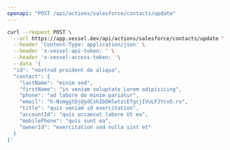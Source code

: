 ```yaml
---
openapi: "POST /api/actions/salesforce/contacts/update"
---
```


<RequestExample>

```bash Request
curl --request POST \
  --url https://app.vessel.dev/api/actions/salesforce/contacts/update \
  --header 'Content-Type: application/json' \
  --header 'x-vessel-api-token: ' \
  --header 'x-vessel-access-token: '\
  --data '{
  "id": "nostrud proident do aliqua",
  "contact": {
    "lastName": "minim sed",
    "firstName": "in veniam voluptate Lorem adipisicing",
    "phone": "ad labore do minim pariatur",
    "email": "h-NsmggtDj@ydCskIbOHlwtzcEfgcjIVuLFJYcvD.rv",
    "title": "quis veniam id exercitation",
    "accountId": "quis occaecat labore Ut ea",
    "mobilePhone": "quis sunt ea",
    "ownerId": "exercitation sed nulla sint et"
  }
}'
```

</RequestExample>
